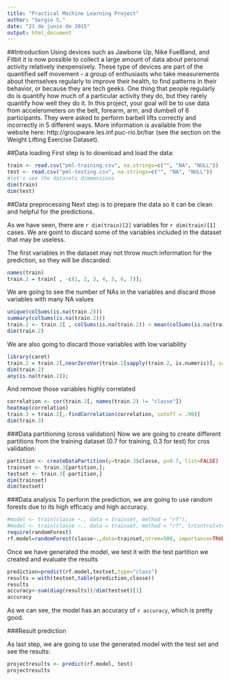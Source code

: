 ```yaml
---
title: "Practical Machine Learning Project"
author: "Sergio S."
date: "21 de junio de 2015"
output: html_document
---
```

##Introduction
Using devices such as Jawbone Up, Nike FuelBand, and Fitbit it is now possible to collect a large amount of data about personal activity relatively inexpensively. These type of devices are part of the quantified self movement - a group of enthusiasts who take measurements about themselves regularly to improve their health, to find patterns in their behavior, or because they are tech geeks. One thing that people regularly do is quantify how much of a particular activity they do, but they rarely quantify how well they do it. In this project, your goal will be to use data from accelerometers on the belt, forearm, arm, and dumbell of 6 participants. They were asked to perform barbell lifts correctly and incorrectly in 5 different ways. More information is available from the website here: http://groupware.les.inf.puc-rio.br/har (see the section on the Weight Lifting Exercise Dataset). 

##Data loading
First step is to download and load the data:
```r
train <- read.csv("pml-training.csv", na.strings=c("", "NA", "NULL"))
test <- read.csv("pml-testing.csv", na.strings=c("", "NA", "NULL"))
#let's see the datasets dimmensions
dim(train)
dim(test)
```

##Data preprocessing
Next step is to prepare the data so it can be clean and helpful for the predictions.

As we have seen, there are `r dim(train)[2]` variables for `r dim(train)[1]` cases. We are goint to discard some of the variables included in the dataset that may be useless.

The first variables in the dataset may not throw much information for the prediction, so they will be discarded:
```r
names(train)
train.2 = train[ , -c(1, 2, 3, 4, 5, 6, 7)];
```
We are going to see the number of NAs in the variables and discard those variables with many NA values
```r
unique(colSums(is.na(train.2)))
summary(colSums(is.na(train.2)))
train.2 <- train.2[ , colSums(is.na(train.2)) < mean(colSums(is.na(train.2)))]
dim(train.2)
```
We are also going to discard those variables with low variability
```r
library(caret)
train.2 = train.2[,nearZeroVar(train.2[sapply(train.2, is.numeric)], saveMetrics = TRUE)[, 'nzv']==0]
dim(train.2)
any(is.na(train.2));
```
And remove those variables highly correlated
```r
correlation <- cor(train.2[, names(train.2) != "classe"]) 
heatmap(correlation)
train.3 = train.2[,-findCorrelation(correlation, cutoff = .90)]
dim(train.3)
```

###Data partitioning (cross validation)
Now we are going to create different partitions from the training dataset (0.7 for training, 0.3 for test) for cros validation:
```r
partition <- createDataPartition(y=train.3$classe, p=0.7, list=FALSE)
trainset <- train.3[partition,]; 
testset <- train.3[-partition,]
dim(trainset)
dim(testset)
```

###Data analysis
To perform the prediction, we are going to use random forests due to its high efficacy and high accuracy.
```r
#model <- train(classe ~., data = trainset, method = "rf");
#model <- train(classe ~., data = trainset, method = "rf", trControl=trainControl(method="cv",number=3),allowParallel=TRUE)
require(randomForest)
rf.model=randomForest(classe~.,data=trainset,ntree=500, importance=TRUE)
```
Once we have generated the model, we test it with the test partition we created and evaluate the results
```r
prediction=predict(rf.model,testset,type="class")
results = with(testset,table(prediction,classe))
results
accuracy<-sum(diag(results))/dim(testset)[1]
accuracy
```
As we can see, the model has an accuracy of `r accuracy`, which is pretty good.

###Result prediction

As last step, we are going to use the generated model with the test set and see the results:
```r
projectresults <- predict(rf.model, test)
projectresults
```